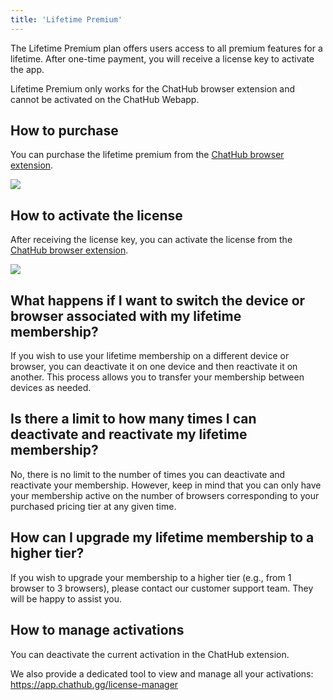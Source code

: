 ```yaml
---
title: 'Lifetime Premium'
---
```


The Lifetime Premium plan offers users access to all premium features for a lifetime. After one-time payment, you will receive a license key to activate the app.

<Warning>Lifetime Premium only works for the ChatHub browser extension and cannot be activated on the ChatHub Webapp.</Warning>

## How to purchase

You can purchase the lifetime premium from the [ChatHub browser extension](https://chathub.gg/chrome).

![](/images/lifetime-purchase.png)

## How to activate the license

After receiving the license key, you can activate the license from the [ChatHub browser extension](https://chathub.gg/chrome).

![](/images/activation.png)

## What happens if I want to switch the device or browser associated with my lifetime membership?

If you wish to use your lifetime membership on a different device or browser, you can deactivate it on one device and then reactivate it on another. This process allows you to transfer your membership between devices as needed.

## Is there a limit to how many times I can deactivate and reactivate my lifetime membership?

No, there is no limit to the number of times you can deactivate and reactivate your membership. However, keep in mind that you can only have your membership active on the number of browsers corresponding to your purchased pricing tier at any given time.

## How can I upgrade my lifetime membership to a higher tier?

If you wish to upgrade your membership to a higher tier (e.g., from 1 browser to 3 browsers), please contact our customer support team. They will be happy to assist you.

## How to manage activations

You can deactivate the current activation in the ChatHub extension.

We also provide a dedicated tool to view and manage all your activations:
https://app.chathub.gg/license-manager